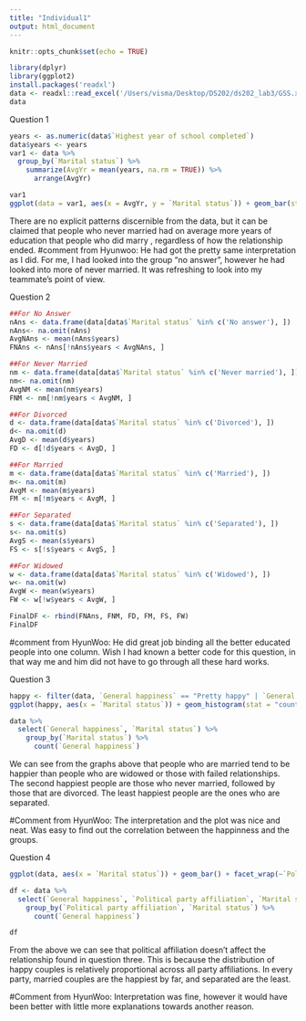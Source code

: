 ```yaml
---
title: "Individual1"
output: html_document
---
```


```r
knitr::opts_chunk$set(echo = TRUE)
```

```r
library(dplyr)
library(ggplot2)
install.packages('readxl')
data <- readxl::read_excel('/Users/visma/Desktop/DS202/ds202_lab3/GSS.xls')
data
```

Question 1

```r
years <- as.numeric(data$`Highest year of school completed`)
data$years <- years
var1 <- data %>%
  group_by(`Marital status`) %>%
    summarize(AvgYr = mean(years, na.rm = TRUE)) %>%
      arrange(AvgYr)

var1
ggplot(data = var1, aes(x = AvgYr, y = `Marital status`)) + geom_bar(stat="identity")

```

There are no explicit patterns discernible from the data, but it can be claimed that people who never married had on average more years of education that people who did marry , regardless of how the relationship ended. 
#comment from Hyunwoo: He had got the pretty same interpretation as I did. For me, I had looked into the group "no answer", however he had looked into more of never married. It was refreshing to look into my teammate's point of view.



Question 2

```r
##For No Answer
nAns <- data.frame(data[data$`Marital status` %in% c('No answer'), ])
nAns<- na.omit(nAns)
AvgNAns <- mean(nAns$years)
FNAns <- nAns[!nAns$years < AvgNAns, ]

##For Never Married
nm <- data.frame(data[data$`Marital status` %in% c('Never married'), ])
nm<- na.omit(nm)
AvgNM <- mean(nm$years)
FNM <- nm[!nm$years < AvgNM, ]

##For Divorced
d <- data.frame(data[data$`Marital status` %in% c('Divorced'), ])
d<- na.omit(d)
AvgD <- mean(d$years)
FD <- d[!d$years < AvgD, ]

##For Married
m <- data.frame(data[data$`Marital status` %in% c('Married'), ])
m<- na.omit(m)
AvgM <- mean(m$years)
FM <- m[!m$years < AvgM, ]

##For Separated
s <- data.frame(data[data$`Marital status` %in% c('Separated'), ])
s<- na.omit(s)
AvgS <- mean(s$years)
FS <- s[!s$years < AvgS, ]

##For Widowed
w <- data.frame(data[data$`Marital status` %in% c('Widowed'), ])
w<- na.omit(w)
AvgW <- mean(w$years)
FW <- w[!w$years < AvgW, ]

FinalDF <- rbind(FNAns, FNM, FD, FM, FS, FW)
FinalDF
```
#comment from HyunWoo: He did great job binding all the better educated people into one column. Wish I had known a better code for this question, in that way me and him did not have to go through all these hard works. 

Question 3
```r
happy <- filter(data, `General happiness` == "Pretty happy" | `General happiness` == "Very Happy")
ggplot(happy, aes(x = `Marital status`)) + geom_histogram(stat = "count")

data %>% 
  select(`General happiness`, `Marital status`) %>%
    group_by(`Marital status`) %>%
      count(`General happiness`)
```

We can see from the graphs above that people who are married tend to be happier than people who are widowed or those with failed relationships. The second happiest people are those who never married, followed by those that are divorced. The least happiest people are the ones who are separated.

#Comment from HyunWoo: The interpretation and the plot was nice and neat. Was easy to find out the correlation between the happinness and the groups. 

Question 4

```r
ggplot(data, aes(x = `Marital status`)) + geom_bar() + facet_wrap(~`Political party affiliation`) + coord_flip()

df <- data %>%
  select(`General happiness`, `Political party affiliation`, `Marital status`) %>%
    group_by(`Political party affiliation`, `Marital status`) %>%
      count(`General happiness`)

df
```

From the above we can see that political affiliation doesn't affect the relationship found in question three. This is because the distribution of happy couples is relatively proportional across all party affiliations. In every party, married couples are the happiest by far, and separated are the least.

#Comment from HyunWoo: Interpretation was fine, however it would have been better with little more explanations towards another reason. 